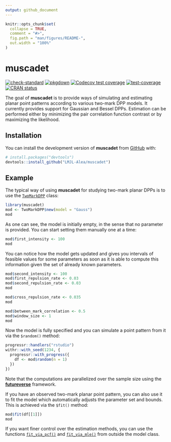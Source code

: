 ```yaml
---
output: github_document
---
```


<!-- README.md is generated from README.Rmd. Please edit that file -->

```r
knitr::opts_chunk$set(
  collapse = TRUE,
  comment = "#>",
  fig.path = "man/figures/README-",
  out.width = "100%"
)
```

# muscadet

<!-- badges: start -->
[![check-standard](https://github.com/LMJL-Alea/muscadet/actions/workflows/check-standard.yaml/badge.svg)](https://github.com/LMJL-Alea/muscadet/actions/workflows/check-standard.yaml)
[![pkgdown](https://github.com/LMJL-Alea/muscadet/actions/workflows/pkgdown.yaml/badge.svg)](https://github.com/LMJL-Alea/muscadet/actions/workflows/pkgdown.yaml)
[![Codecov test coverage](https://codecov.io/gh/LMJL-Alea/muscadet/branch/master/graph/badge.svg)](https://app.codecov.io/gh/LMJL-Alea/muscadet?branch=master)
[![test-coverage](https://github.com/LMJL-Alea/muscadet/actions/workflows/test-coverage.yaml/badge.svg)](https://github.com/LMJL-Alea/muscadet/actions/workflows/test-coverage.yaml)
[![CRAN status](https://www.r-pkg.org/badges/version/muscadet)](https://CRAN.R-project.org/package=muscadet)
<!-- badges: end -->

The goal of **muscadet** is to provide ways of simulating and estimating planar
point patterns according to various two-mark DPP models. It currently provides
support for Gaussian and Bessel DPPs. Estimation can be performed either by
minimizing the pair correlation function contrast or by maximizing the
likelihood.

## Installation

You can install the development version of **muscadet** from
[GitHub](https://github.com/) with:

``` r
# install.packages("devtools")
devtools::install_github("LMJL-Alea/muscadet")
```

## Example

The typical way of using **muscadet** for studying two-mark planar DPPs is to
use the
[`TwoMarkDPP`](https://lmjl-alea.github.io/muscadet/reference/TwoMarkDPP.html)
class:
```r
library(muscadet)
mod <- TwoMarkDPP$new(model = "Gauss")
mod
```

As one can see, the model is initially empty, in the sense that no parameter is
provided. You can start setting them manually one at a time:

```r
mod$first_intensity <- 100
mod
```

You can notice how the model gets updated and gives you intervals of feasible
values for some parameters as soon as it is able to compute this information
given the set of already known parameters.

```r
mod$second_intensity <- 100
mod$first_repulsion_rate <- 0.03
mod$second_repulsion_rate <- 0.03
mod
```

```r
mod$cross_repulsion_rate <- 0.035
mod
```

```r
mod$between_mark_correlation <- 0.5
mod$window_size <- 1
mod
```

Now the model is fully specified and you can simulate a point pattern from it
via the `$random()` method:

```r
progressr::handlers("rstudio")
withr::with_seed(1234, {
  progressr::with_progress({
    df <- mod$random(n = 1)
  })
})
```

Note that the computations are parallelized over the sample size using the
[**futureverse**](https://future.futureverse.org) framework.

If you have an observed two-mark planar point pattern, you can also use it to
fit the model which automatically adjusts the parameter set and bounds. This is
achieved via the `$fit()` method:

```r
mod$fit(df[[1]])
mod
```

If you want finer control over the estimation methods, you can use the functions
[`fit_via_pcf()`](https://lmjl-alea.github.io/muscadet/reference/fit_via_pcf.html)
and
[`fit_via_mle()`](https://lmjl-alea.github.io/muscadet/reference/fit_via_mle.html)
from outside the model class.
